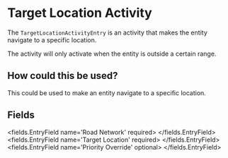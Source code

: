 
# Target Location Activity 

The `TargetLocationActivityEntry` is an activity that makes the entity navigate to a specific location.

The activity will only activate when the entity is outside a certain range.

## How could this be used?
This could be used to make an entity navigate to a specific location.


## Fields

<fields.EntryField name='Road Network' required>
</fields.EntryField>
<fields.EntryField name='Target Location' required>
</fields.EntryField>
<fields.EntryField name='Priority Override' optional>
</fields.EntryField>

